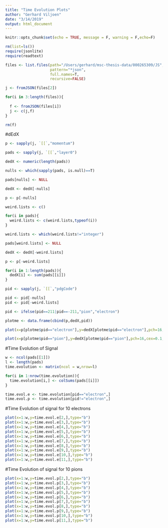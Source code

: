 ```yaml
---
title: "Time Evolution Plots"
author: "Gerhard Viljoen"
date: "3/14/2019"
output: html_document
---
```


```r
knitr::opts_chunk$set(echo = TRUE, message = F, warning = F,echo=F)
```

```r
rm(list=ls())
require(jsonlite)
require(readtext)
```

```r
files <- list.files(path="/Users/gerhard/msc-thesis-data/000265309/JS",
                    pattern="*json",
                    full.names=T,
                    recursive=FALSE)

j <- fromJSON(files[2])

for(i in 3:length(files)){
  
  f <- fromJSON(files[i])
  j <- c(j,f)
}

rm(f)
```

#dEdX

```r
p <- sapply(j, `[[`,"momentum")

pads <- sapply(j, `[[`,"layer0")

dedX <- numeric(length(pads))

nulls <- which(sapply(pads, is.null)==T)

pads[nulls] <- NULL

dedX <- dedX[-nulls]

p <- p[-nulls]

weird.lists <- c()

for(i in pads){
  weird.lists <- c(weird.lists,typeof(i))
}

weird.lists <- which(weird.lists!="integer")

pads[weird.lists] <- NULL

dedX <- dedX[-weird.lists]

p <- p[-weird.lists]

for(i in 1:length(pads)){
  dedX[i] <- sum(pads[[i]])
}

pid <- sapply(j, `[[`,"pdgCode")

pid <- pid[-nulls]
pid <- pid[-weird.lists]

pid <- ifelse(pid==211|pid==-211,"pion","electron")

plotme <- data.frame(cbind(p,dedX,pid))
```

```r
plot(x=p[plotme$pid=="electron"],y=dedX[plotme$pid=="electron"],pch=16,cex=0.1,main="Bethe-Bloch for Electrons",sub="Run 265309", xlab="PT",ylab="Integrated Charge Deposit")

plot(x=p[plotme$pid=="pion"],y=dedX[plotme$pid=="pion"],pch=16,cex=0.1,main="Bethe-Bloch for Pions", sub="Run 265309", xlab="PT",ylab="Integrated Charge Deposit")
```

#Time Evolution of Signal

```r
w <- ncol(pads[[1]])
l <- length(pads)
time.evolution <- matrix(ncol = w,nrow=l)

for(i in 1:nrow(time.evolution)){
  time.evolution[i,] <- colSums(pads[[i]])
}

time.evol.e <- time.evolution[pid=="electron",]
time.evol.p <- time.evolution[pid!="electron",]
```

#Time Evolution of signal for 10 electrons

```r
plot(x=1:w,y=time.evol.e[2,],type="b")
plot(x=1:w,y=time.evol.e[3,],type="b")
plot(x=1:w,y=time.evol.e[4,],type="b")
plot(x=1:w,y=time.evol.e[5,],type="b")
plot(x=1:w,y=time.evol.e[6,],type="b")
plot(x=1:w,y=time.evol.e[7,],type="b")
plot(x=1:w,y=time.evol.e[8,],type="b")
plot(x=1:w,y=time.evol.e[9,],type="b")
plot(x=1:w,y=time.evol.e[10,],type="b")
plot(x=1:w,y=time.evol.e[11,],type="b")
```

#Time Evolution of signal for 10 pions

```r
plot(x=1:w,y=time.evol.p[2,],type="b")
plot(x=1:w,y=time.evol.p[3,],type="b")
plot(x=1:w,y=time.evol.p[4,],type="b")
plot(x=1:w,y=time.evol.p[5,],type="b")
plot(x=1:w,y=time.evol.p[6,],type="b")
plot(x=1:w,y=time.evol.p[7,],type="b")
plot(x=1:w,y=time.evol.p[8,],type="b")
plot(x=1:w,y=time.evol.p[9,],type="b")
plot(x=1:w,y=time.evol.p[10,],type="b")
plot(x=1:w,y=time.evol.p[11,],type="b")
```












